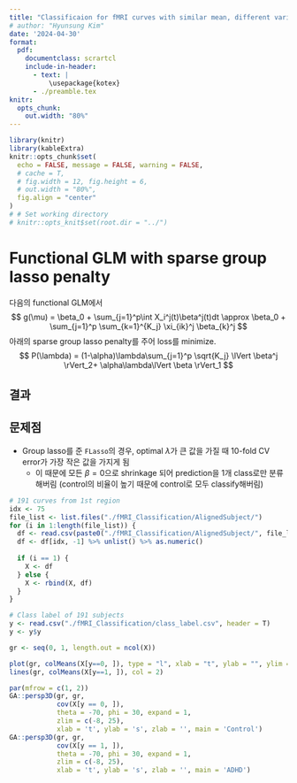 ```yaml
---
title: "Classificaion for fMRI curves with similar mean, different variation"
# author: "Hyunsung Kim"
date: '2024-04-30'
format: 
  pdf:
    documentclass: scrartcl
    include-in-header:
      - text: |
          \usepackage{kotex}
      - ./preamble.tex
knitr:
  opts_chunk:
    out.width: "80%"
---
```



```r
library(knitr)
library(kableExtra)
knitr::opts_chunk$set(
  echo = FALSE, message = FALSE, warning = FALSE, 
  # cache = T,
  # fig.width = 12, fig.height = 6,
  # out.width = "80%",
  fig.align = "center"
)
# # Set working directory
# knitr::opts_knit$set(root.dir = "../")
```

# Functional GLM with sparse group lasso penalty

다음의 functional GLM에서
$$
g(\mu) = \beta_0 + \sum_{j=1}^p\int X_i^j(t)\beta^j(t)dt \approx \beta_0 + \sum_{j=1}^p \sum_{k=1}^{K_j} \xi_{ik}^j \beta_{k}^j
$$
아래의 sparse group lasso penalty를 주어 loss를 minimize.
$$ P(\lambda) = (1-\alpha)\lambda\sum_{j=1}^p \sqrt{K_j} \lVert \beta^j \rVert_2+ \alpha\lambda\lVert \beta \rVert_1 $$

\newpage 
## 결과


\begin{table}[ht]
\centering
\begin{tabular}{ccrrrr}
  && \multicolumn{2}{c|}{FGLM} & \multicolumn{2}{c}{FLasso} \\
  \hline
 \# of basis & & B-spline & FPCA & B-spline & FPCA \\ 
 \hline
 &&\multicolumn{4}{c}{Train:Test = 80:20} \\
 \shortstack{FVE = 0.9 \\ \# of knots = 20} & \multirow{7}{*}{Accuracy} & 0.489 & 0.503 & 0.586 & 0.584  \\ 
 \shortstack{FVE = 0.8 \\ \# of knots = 50} &  & 0.524 & 0.509 & 0.585 & 0.581  \\ 
 \shortstack{K = 5 \\ \# of knots = 5} &  & 0.501 & 0.512 & 0.587 & 0.583  \\ 
 \shortstack{K = 3 \\ \# of knots = 3} &  & 0.509 & 0.501 & 0.588 & 0.582  \\ 
 \shortstack{$\alpha = 0.05$ \\ FVE = 0.7 \\ \# of knots = 40} & & 0.500 & 0.497 & 0.584 & 0.584 \\
  \hline
  &&\multicolumn{4}{c}{Train:Test = 70:30} \\
  \multirow{3}{*}{\shortstack{$\alpha = 0.1$ \\ FVE = 0.7 \\ \# of knots = 30}} & Accuracy & 0.486 & 0.499 & 0.576 & 0.581  \\ 
  & Sensitivity & 0.479 & 0.483 & 0.025 & 0.014 \\
  & Specificity & 0.490 & 0.510 & 0.963 & 0.980 \\
  \hline
  \multirow{3}{*}{\shortstack{$\alpha = 0.2$ \\ FVE = 0.7 \\ \# of knots = 30}} & Accuracy & 0.486 & 0.499 & 0.576 & 0.580  \\ 
  & Sensitivity & 0.479 & 0.483 & 0.025 & 0.016 \\
  & Specificity & 0.490 & 0.510 & 0.962 & 0.977 \\
  \hline
\end{tabular}
\end{table}




## 문제점
- Group lasso를 준 `FLasso`의 경우, optimal $\lambda$가 큰 값을 가질 때 10-fold CV error가 가장 작은 값을 가지게 됨
  - 이 때문에 모든 $\beta=0$으로 shrinkage 되어 prediction을 1개 class로만 분류해버림 (control의 비율이 높기 때문에 control로 모두 classify해버림)


\newpage


```r
# 191 curves from 1st region
idx <- 75
file_list <- list.files("./fMRI_Classification/AlignedSubject/")
for (i in 1:length(file_list)) {
  df <- read.csv(paste0("./fMRI_Classification/AlignedSubject/", file_list[i]), header = T)
  df <- df[idx, -1] %>% unlist() %>% as.numeric()
  
  if (i == 1) {
    X <- df
  } else {
    X <- rbind(X, df)
  }
}

# Class label of 191 subjects
y <- read.csv("./fMRI_Classification/class_label.csv", header = T)
y <- y$y

gr <- seq(0, 1, length.out = ncol(X))

plot(gr, colMeans(X[y==0, ]), type = "l", xlab = "t", ylab = "", ylim = range(colMeans(X[y==0, ]), colMeans(X[y==1, ])))
lines(gr, colMeans(X[y==1, ]), col = 2)
```


```r
par(mfrow = c(1, 2))
GA::persp3D(gr, gr,
            cov(X[y == 0, ]),
            theta = -70, phi = 30, expand = 1,
            zlim = c(-8, 25),
            xlab = 't', ylab = 's', zlab = '', main = 'Control')
GA::persp3D(gr, gr,
            cov(X[y == 1, ]),
            theta = -70, phi = 30, expand = 1,
            zlim = c(-8, 25),
            xlab = 't', ylab = 's', zlab = '', main = 'ADHD')
```

